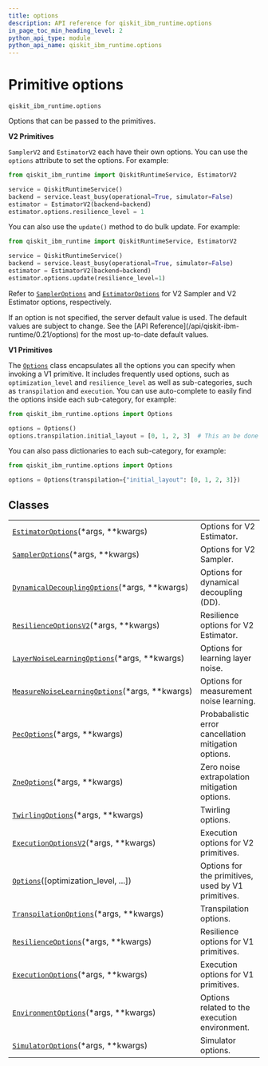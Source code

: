 ```yaml
---
title: options
description: API reference for qiskit_ibm_runtime.options
in_page_toc_min_heading_level: 2
python_api_type: module
python_api_name: qiskit_ibm_runtime.options
---
```


<span id="primitive-options-qiskit-ibm-runtime-options" />

<span id="module-qiskit_ibm_runtime.options" />

# Primitive options

<span id="module-qiskit_ibm_runtime.options" />

`qiskit_ibm_runtime.options`

Options that can be passed to the primitives.

**V2 Primitives**

`SamplerV2` and `EstimatorV2` each have their own options. You can use the `options` attribute to set the options. For example:

```python
from qiskit_ibm_runtime import QiskitRuntimeService, EstimatorV2

service = QiskitRuntimeService()
backend = service.least_busy(operational=True, simulator=False)
estimator = EstimatorV2(backend=backend)
estimator.options.resilience_level = 1
```

You can also use the `update()` method to do bulk update. For example:

```python
from qiskit_ibm_runtime import QiskitRuntimeService, EstimatorV2

service = QiskitRuntimeService()
backend = service.least_busy(operational=True, simulator=False)
estimator = EstimatorV2(backend=backend)
estimator.options.update(resilience_level=1)
```

Refer to [`SamplerOptions`](qiskit_ibm_runtime.options.SamplerOptions "qiskit_ibm_runtime.options.SamplerOptions") and [`EstimatorOptions`](qiskit_ibm_runtime.options.EstimatorOptions "qiskit_ibm_runtime.options.EstimatorOptions") for V2 Sampler and V2 Estimator options, respectively.

<Admonition title="Note" type="note">
  If an option is not specified, the server default value is used. The default values are subject to change. See the [API Reference](/api/qiskit-ibm-runtime/0.21/options) for the most up-to-date default values.
</Admonition>

**V1 Primitives**

The [`Options`](qiskit_ibm_runtime.options.Options "qiskit_ibm_runtime.options.Options") class encapsulates all the options you can specify when invoking a V1 primitive. It includes frequently used options, such as `optimization_level` and `resilience_level` as well as sub-categories, such as `transpilation` and `execution`. You can use auto-complete to easily find the options inside each sub-category, for example:

```python
from qiskit_ibm_runtime.options import Options

options = Options()
options.transpilation.initial_layout = [0, 1, 2, 3]  # This an be done using auto-complete
```

You can also pass dictionaries to each sub-category, for example:

```python
from qiskit_ibm_runtime.options import Options

options = Options(transpilation={"initial_layout": [0, 1, 2, 3]})
```

## Classes

|                                                                                                                                                                      |                                                      |
| -------------------------------------------------------------------------------------------------------------------------------------------------------------------- | ---------------------------------------------------- |
| [`EstimatorOptions`](qiskit_ibm_runtime.options.EstimatorOptions "qiskit_ibm_runtime.options.EstimatorOptions")(\*args, \*\*kwargs)                                  | Options for V2 Estimator.                            |
| [`SamplerOptions`](qiskit_ibm_runtime.options.SamplerOptions "qiskit_ibm_runtime.options.SamplerOptions")(\*args, \*\*kwargs)                                        | Options for V2 Sampler.                              |
| [`DynamicalDecouplingOptions`](qiskit_ibm_runtime.options.DynamicalDecouplingOptions "qiskit_ibm_runtime.options.DynamicalDecouplingOptions")(\*args, \*\*kwargs)    | Options for dynamical decoupling (DD).               |
| [`ResilienceOptionsV2`](qiskit_ibm_runtime.options.ResilienceOptionsV2 "qiskit_ibm_runtime.options.ResilienceOptionsV2")(\*args, \*\*kwargs)                         | Resilience options for V2 Estimator.                 |
| [`LayerNoiseLearningOptions`](qiskit_ibm_runtime.options.LayerNoiseLearningOptions "qiskit_ibm_runtime.options.LayerNoiseLearningOptions")(\*args, \*\*kwargs)       | Options for learning layer noise.                    |
| [`MeasureNoiseLearningOptions`](qiskit_ibm_runtime.options.MeasureNoiseLearningOptions "qiskit_ibm_runtime.options.MeasureNoiseLearningOptions")(\*args, \*\*kwargs) | Options for measurement noise learning.              |
| [`PecOptions`](qiskit_ibm_runtime.options.PecOptions "qiskit_ibm_runtime.options.PecOptions")(\*args, \*\*kwargs)                                                    | Probabalistic error cancellation mitigation options. |
| [`ZneOptions`](qiskit_ibm_runtime.options.ZneOptions "qiskit_ibm_runtime.options.ZneOptions")(\*args, \*\*kwargs)                                                    | Zero noise extrapolation mitigation options.         |
| [`TwirlingOptions`](qiskit_ibm_runtime.options.TwirlingOptions "qiskit_ibm_runtime.options.TwirlingOptions")(\*args, \*\*kwargs)                                     | Twirling options.                                    |
| [`ExecutionOptionsV2`](qiskit_ibm_runtime.options.ExecutionOptionsV2 "qiskit_ibm_runtime.options.ExecutionOptionsV2")(\*args, \*\*kwargs)                            | Execution options for V2 primitives.                 |
| [`Options`](qiskit_ibm_runtime.options.Options "qiskit_ibm_runtime.options.Options")(\[optimization\_level, ...])                                                    | Options for the primitives, used by V1 primitives.   |
| [`TranspilationOptions`](qiskit_ibm_runtime.options.TranspilationOptions "qiskit_ibm_runtime.options.TranspilationOptions")(\*args, \*\*kwargs)                      | Transpilation options.                               |
| [`ResilienceOptions`](qiskit_ibm_runtime.options.ResilienceOptions "qiskit_ibm_runtime.options.ResilienceOptions")(\*args, \*\*kwargs)                               | Resilience options for V1 primitives.                |
| [`ExecutionOptions`](qiskit_ibm_runtime.options.ExecutionOptions "qiskit_ibm_runtime.options.ExecutionOptions")(\*args, \*\*kwargs)                                  | Execution options for V1 primitives.                 |
| [`EnvironmentOptions`](qiskit_ibm_runtime.options.EnvironmentOptions "qiskit_ibm_runtime.options.EnvironmentOptions")(\*args, \*\*kwargs)                            | Options related to the execution environment.        |
| [`SimulatorOptions`](qiskit_ibm_runtime.options.SimulatorOptions "qiskit_ibm_runtime.options.SimulatorOptions")(\*args, \*\*kwargs)                                  | Simulator options.                                   |

